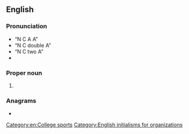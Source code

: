 ==English==

===Pronunciation===
* “N C A A”
* “N C double A”
* “N C two A”
* {{IPA letters|en|N|C|A|A}}

===Proper noun===
{{en-proper noun}}

# {{lb|en|sports}} {{initialism of|en|{{w|National Collegiate Athletic Association}}}}

===Anagrams===
* {{anagrams|en|a=aacn|A.A.C.N.|CNAA|Cana|NACA}}
[[Category:en:College sports]]
[[Category:English initialisms for organizations]]